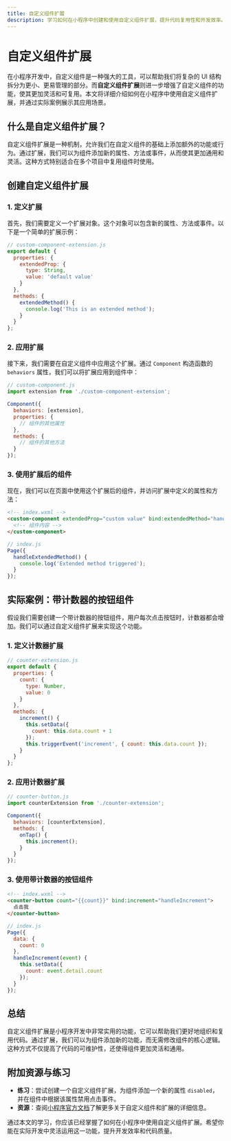 ```yaml
---
title: 自定义组件扩展
description: 学习如何在小程序中创建和使用自定义组件扩展，提升代码复用性和开发效率。
---
```


# 自定义组件扩展

在小程序开发中，自定义组件是一种强大的工具，可以帮助我们将复杂的 UI 结构拆分为更小、更易管理的部分。而**自定义组件扩展**则进一步增强了自定义组件的功能，使其更加灵活和可复用。本文将详细介绍如何在小程序中使用自定义组件扩展，并通过实际案例展示其应用场景。

## 什么是自定义组件扩展？

自定义组件扩展是一种机制，允许我们在自定义组件的基础上添加额外的功能或行为。通过扩展，我们可以为组件添加新的属性、方法或事件，从而使其更加通用和灵活。这种方式特别适合在多个项目中复用组件时使用。

## 创建自定义组件扩展

### 1. 定义扩展

首先，我们需要定义一个扩展对象。这个对象可以包含新的属性、方法或事件。以下是一个简单的扩展示例：

```javascript
// custom-component-extension.js
export default {
  properties: {
    extendedProp: {
      type: String,
      value: 'default value'
    }
  },
  methods: {
    extendedMethod() {
      console.log('This is an extended method');
    }
  }
};
```

### 2. 应用扩展

接下来，我们需要在自定义组件中应用这个扩展。通过 `Component` 构造函数的 `behaviors` 属性，我们可以将扩展应用到组件中：

```javascript
// custom-component.js
import extension from './custom-component-extension';

Component({
  behaviors: [extension],
  properties: {
    // 组件的其他属性
  },
  methods: {
    // 组件的其他方法
  }
});
```

### 3. 使用扩展后的组件

现在，我们可以在页面中使用这个扩展后的组件，并访问扩展中定义的属性和方法：

```html
<!-- index.wxml -->
<custom-component extendedProp="custom value" bind:extendedMethod="handleExtendedMethod">
  <!-- 组件内容 -->
</custom-component>
```

```javascript
// index.js
Page({
  handleExtendedMethod() {
    console.log('Extended method triggered');
  }
});
```

## 实际案例：带计数器的按钮组件

假设我们需要创建一个带计数器的按钮组件，用户每次点击按钮时，计数器都会增加。我们可以通过自定义组件扩展来实现这个功能。

### 1. 定义计数器扩展

```javascript
// counter-extension.js
export default {
  properties: {
    count: {
      type: Number,
      value: 0
    }
  },
  methods: {
    increment() {
      this.setData({
        count: this.data.count + 1
      });
      this.triggerEvent('increment', { count: this.data.count });
    }
  }
};
```

### 2. 应用计数器扩展

```javascript
// counter-button.js
import counterExtension from './counter-extension';

Component({
  behaviors: [counterExtension],
  methods: {
    onTap() {
      this.increment();
    }
  }
});
```

### 3. 使用带计数器的按钮组件

```html
<!-- index.wxml -->
<counter-button count="{{count}}" bind:increment="handleIncrement">
  点击我
</counter-button>
```

```javascript
// index.js
Page({
  data: {
    count: 0
  },
  handleIncrement(event) {
    this.setData({
      count: event.detail.count
    });
  }
});
```

## 总结

自定义组件扩展是小程序开发中非常实用的功能，它可以帮助我们更好地组织和复用代码。通过扩展，我们可以为组件添加新的功能，而无需修改组件的核心逻辑。这种方式不仅提高了代码的可维护性，还使得组件更加灵活和通用。

## 附加资源与练习

- **练习**：尝试创建一个自定义组件扩展，为组件添加一个新的属性 `disabled`，并在组件中根据该属性禁用点击事件。
- **资源**：查阅[小程序官方文档](https://developers.weixin.qq.com/miniprogram/dev/framework/custom-component/)了解更多关于自定义组件和扩展的详细信息。

通过本文的学习，你应该已经掌握了如何在小程序中使用自定义组件扩展。希望你能在实际开发中灵活运用这一功能，提升开发效率和代码质量。